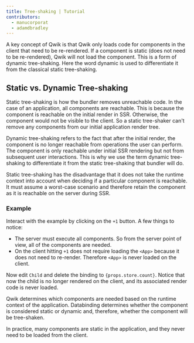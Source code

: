 ```yaml
---
title: Tree-shaking | Tutorial
contributors:
  - manucorporat
  - adamdbradley
---
```


A key concept of Qwik is that Qwik only loads code for components in the client that need to be re-rendered. If a component is static (does not need to be re-rendered), Qwik will not load the component. This is a form of dynamic tree-shaking. Here the word dynamic is used to differentiate it from the classical static tree-shaking.

## Static vs. Dynamic Tree-shaking

Static tree-shaking is how the bundler removes unreachable code. In the case of an application, all components are reachable. This is because the component is reachable on the initial render in SSR. Otherwise, the component would not be visible to the client. So a static tree-shaker can't remove any components from our initial application render tree.

Dynamic tree-shaking refers to the fact that after the initial render, the component is no longer reachable from operations the user can perform. The component is only reachable under initial SSR rendering but not from subsequent user interactions. This is why we use the term dynamic tree-shaking to differentiate it from the static tree-shaking that bundler will do.

Static tree-shaking has the disadvantage that it does not take the runtime context into account when deciding if a particular component is reachable. It must assume a worst-case scenario and therefore retain the component as it is reachable on the server during SSR.

### Example

Interact with the example by clicking on the `+1` button. A few things to notice:

- The server must execute all components. So from the server point of view, all of the components are needed.
- On the client hitting `+1` does not require loading the `<App>` because it does not need to re-render. Therefore `<App>` is never loaded on the client.

Now edit `Child` and delete the binding to `{props.store.count}`. Notice that now the child is no longer rendered on the client, and its associated render code is never loaded.

Qwik determines which components are needed based on the runtime context of the application. Databinding determines whether the component is considered static or dynamic and, therefore, whether the component will be tree-shaken.

In practice, many components are static in the application, and they never need to be loaded from the client.
